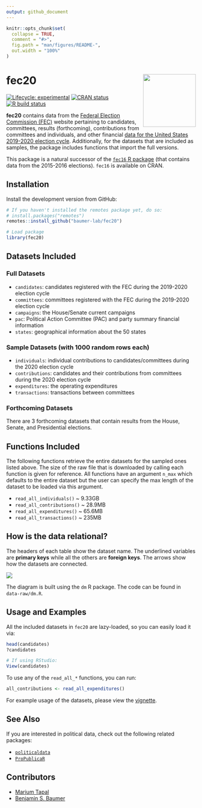 ```yaml
---
output: github_document
---
```


<!-- README.md is generated from README.Rmd. Please edit that file -->


```r
knitr::opts_chunk$set(
  collapse = TRUE,
  comment = "#>",
  fig.path = "man/figures/README-",
  out.width = "100%"
)
```


# fec20 <img src="data-raw/Sticker/hex_fec20.png" align="right" height=140/>

<!-- badges: start -->
[![Lifecycle: experimental](https://img.shields.io/badge/lifecycle-maturing-blue.svg)](https://www.tidyverse.org/lifecycle/#maturing)
[![CRAN status](https://r-pkg.org/badges/version/fec20)](https://CRAN.R-project.org/package=fec20)
[![R build status](https://github.com/baumer-lab/fec20/workflows/R-CMD-check/badge.svg)](https://github.com/baumer-lab/fec20/actions/workflows/R-CMD-check.yml)
<!-- badges: end -->


**fec20** contains data from the [Federal Election Commission (FEC)](https://www.fec.gov/) website pertaining to candidates, committees, results (forthcoming), contributions from committees and individuals, and other financial [data for the United States 2019-2020 election cycle](https://www.fec.gov/data/browse-data/?tab=bulk-data). Additionally, for the datasets that are included as samples, the package includes functions that import the full versions.

This package is a natural successor of the [`fec16` R package](https://github.com/baumer-lab/fec16) (that contains data from the 2015-2016 elections). `fec16` is available on CRAN. 

## Installation

Install the development version from GitHub:

```r
# If you haven't installed the remotes package yet, do so:
# install.packages("remotes")
remotes::install_github("baumer-lab/fec20")
```

```r
# Load package
library(fec20)
```

## Datasets Included

### Full Datasets

- `candidates`: candidates registered with the FEC during the 2019-2020 election cycle
- `committees`: committees registered with the FEC during the 2019-2020 election cycle
- `campaigns`: the House/Senate current campaigns
- `pac`: Political Action Committee (PAC) and party summary financial information
- `states`: geographical information about the 50 states

### Sample Datasets (with 1000 random rows each)

- `individuals`: individual contributions to candidates/committees during the 2020 election cycle
- `contributions`: candidates and their contributions from committees during the 2020 election cycle
- `expenditures`: the operating expenditures 
- `transactions`: transactions between committees

### Forthcoming Datasets

There are 3 forthcoming datasets that contain results from the House, Senate, and Presidential elections.

## Functions Included

The following functions retrieve the entire datasets for the sampled ones listed above. The size of the raw file that is downloaded by calling each function is given for reference. All functions have an argument `n_max` which defaults to the entire dataset but the user can specify the max length of the dataset to be loaded via this argument.

- `read_all_individuals()` ~ 9.33GB
- `read_all_contributions()` ~ 28.9MB
- `read_all_expenditures()` ~ 65.6MB
- `read_all_transactions()` ~ 235MB

## How is the data relational?

The headers of each table show the dataset name. The underlined variables are **primary keys** while all the others are **foreign keys**. The arrows show how the datasets are connected. 

<img src="inst/fec20-dm.jpeg" align="center"/>

The diagram is built using the `dm` R package. The code can be found in `data-raw/dm.R`.

## Usage and Examples

All the included datasets in `fec20` are lazy-loaded, so you can easily load it via:

```r
head(candidates)
?candidates

# If using RStudio:
View(candidates)
```

To use any of the `read_all_*` functions, you can run:

```r
all_contributions <- read_all_expenditures()
```

For example usage of the datasets, please view the [vignette](https://github.com/baumer-lab/fec20/blob/main/vignettes/fec20.Rmd).

## See Also

If you are interested in political data, check out the following related packages:

- [`politicaldata`](https://github.com/elliottmorris/politicaldata/)
- [`ProPublicaR`](https://github.com/dietrichson/ProPublicaR)

## Contributors

 - [Marium Tapal](https://github.com/mariumtapal)
 - [Benjamin S. Baumer](https://github.com/beanumber)
